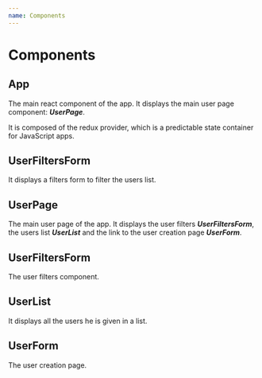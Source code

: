 ```yaml
---
name: Components
---
```


# Components

## App

The main react component of the app. It displays the main user page component: ***UserPage***.

It is composed of the redux provider, which is a predictable state container for JavaScript apps.

## UserFiltersForm

It displays a filters form to filter the users list.

## UserPage

The main user page of the app. It displays the user filters ***UserFiltersForm***, the users list ***UserList*** and the link to the user creation page ***UserForm***.

## UserFiltersForm

The user filters component.

## UserList

It displays all the users he is given in a list.

## UserForm

The user creation page.
